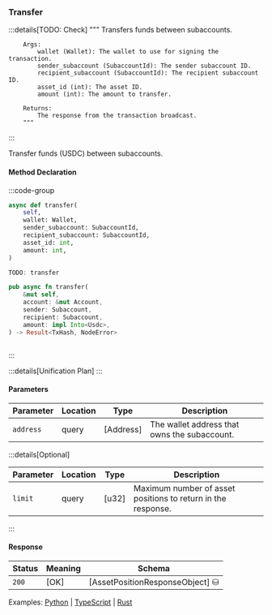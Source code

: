 ### Transfer

:::details[TODO: Check]
        """
        Transfers funds between subaccounts.

        Args:
            wallet (Wallet): The wallet to use for signing the transaction.
            sender_subaccount (SubaccountId): The sender subaccount ID.
            recipient_subaccount (SubaccountId): The recipient subaccount ID.
            asset_id (int): The asset ID.
            amount (int): The amount to transfer.

        Returns:
            The response from the transaction broadcast.
        """
:::

Transfer funds (USDC) between subaccounts.

#### Method Declaration

:::code-group

```python [Python]
async def transfer(
    self,
    wallet: Wallet,
    sender_subaccount: SubaccountId,
    recipient_subaccount: SubaccountId,
    asset_id: int,
    amount: int,
)
```

```typescript [TypeScript]
TODO: transfer
```

```rust [Rust]
pub async fn transfer(
    &mut self,
    account: &mut Account,
    sender: Subaccount,
    recipient: Subaccount,
    amount: impl Into<Usdc>,
) -> Result<TxHash, NodeError>
```

```url [API]
```

:::

:::details[Unification Plan]
:::

#### Parameters

| Parameter           | Location | Type               | Description                                                           |
| ------------------- | -------- | ------------------ | --------------------------------------------------------------------- |
| `address`           | query    | [Address]          | The wallet address that owns the subaccount.                          |

:::details[Optional]

| Parameter                     | Location | Type                      | Description                                                  |
| ----------------------------- | -------- | ------------------------- | ------------------------------------------------------------ |
| `limit`                       | query    | [u32]                     | Maximum number of asset positions to return in the response. |

:::

#### Response

| Status | Meaning     | Schema                          |
| ------ | ----------- | ------------------------------- |
| `200`  | [OK]        | [AssetPositionResponseObject] ⛁ |

Examples: [Python] | [TypeScript] | [Rust]

[Python]: https://github.com/dydxprotocol/v4-clients/blob/main/v4-client-py-v2/examples/transfer_example_transfer.py
[TypeScript]: https://github.com/dydxprotocol/v4-clients/blob/main/v4-client-js/examples/transfer_example_subaccount_transfer.ts
[Rust]: https://github.com/dydxprotocol/v4-clients/blob/main/v4-client-rs/client/examples/transfer.rs
